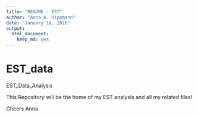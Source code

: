 ```yaml
---
title: "README - EST"
author: "Anna A. Hippmann"
date: "January 18, 2016"
output: 
  html_document: 
    keep_md: yes
---
```


# EST_data
EST_Data_Analysis

This Repository will be the home of my EST analysis and all my related files!

Cheers
Anna